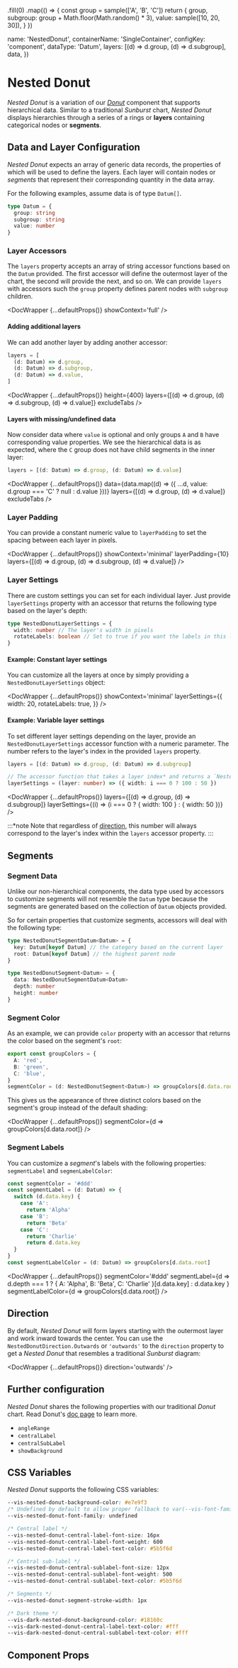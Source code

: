 
  .fill(0)
  .map(() => {
    const group = sample(['A', 'B', 'C'])
    return {
      group,
      subgroup: group + Math.floor(Math.random() * 3),
      value: sample([10, 20, 30]),
    }
  })


  name: 'NestedDonut',
  containerName: 'SingleContainer',
  configKey: 'component',
  dataType: 'Datum',
  layers: [(d) => d.group, (d) => d.subgroup],
  data,
})

# Nested Donut

_Nested Donut_ is a variation of our [_Donut_](./donut) component that supports hierarchical data. Similar to a traditional _Sunburst_
chart, _Nested Donut_ displays hierarchies through a series of a rings or **layers** containing categorical nodes or **segments**.

## Data and Layer Configuration

_Nested Donut_ expects an array of generic data records, the properties of which will be used to define the layers. Each layer
will contain nodes or _segments_ that represent their corresponding quantity in the data array.

For the following examples, assume data is of type `Datum[]`.

```ts
type Datum = {
  group: string
  subgroup: string
  value: number
}
```

### Layer Accessors

The `layers` property accepts an array of string accessor functions based on the `Datum` provided.
The first accessor will define the outermost layer of the chart, the second will provide the next, and so on.
We can provide `layers` with accessors such the `group` property defines parent nodes with `subgroup` children.

<DocWrapper {...defaultProps()} showContext='full' />

#### Adding additional layers

We can add another layer by adding another accessor:

```ts
layers = [
  (d: Datum) => d.group,
  (d: Datum) => d.subgroup,
  (d: Datum) => d.value,
]
```

<DocWrapper
  {...defaultProps()}
  height={400}
  layers={[(d) => d.group, (d) => d.subgroup, (d) => d.value]}
  excludeTabs
/>

#### Layers with missing/undefined data

Now consider data where `value` is optional and only groups `A` and `B` have corresponding value properties.
We see the hierarchical data is as expected, where the `C` group does not have child segments in the inner layer:

```ts
layers = [(d: Datum) => d.group, (d: Datum) => d.value]
```

<DocWrapper
  {...defaultProps()}
  data={data.map((d) => ({ ...d, value: d.group === 'C' ? null : d.value }))}
  layers={[(d) => d.group, (d) => d.value]}
  excludeTabs
/>

### Layer Padding

You can provide a constant numeric value to `layerPadding` to set the spacing between each layer in pixels.

<DocWrapper
  {...defaultProps()}
  showContext='minimal'
  layerPadding={10}
  layers={[(d) => d.group, (d) => d.subgroup, (d) => d.value]}
/>

### Layer Settings

There are custom settings you can set for each individual layer. Just provide `layerSettings` property
with an accessor that returns the following type based on the layer's depth:

```typescript
type NestedDonutLayerSettings = {
  width: number // The layer's width in pixels
  rotateLabels: boolean // Set to true if you want the labels in this layer to be rotated with respect to its radial position
}
```

#### Example: Constant layer settings

You can customize all the layers at once by simply providing a `NestedDonutLayerSettings` object:

<DocWrapper
  {...defaultProps()}
  showContext='minimal'
  layerSettings={{
    width: 20,
    rotateLabels: true,
  }}
/>

#### Example: Variable layer settings

To set different layer settings depending on the layer, provide an `NestedDonutLayerSettings` accessor function with a numeric parameter.
The number refers to the layer's index in the provided `layers` property.

```ts
layers = [(d: Datum) => d.group, (d: Datum) => d.subgroup]

// The accessor function that takes a layer index* and returns a `NestedDonutLayerSettings` object:
layerSettings = (layer: number) => ({ width: i === 0 ? 100 : 50 })
```

<DocWrapper
  {...defaultProps()}
  layers={[(d) => d.group, (d) => d.subgroup]}
  layerSettings={(i) => (i === 0 ? { width: 100 } : { width: 50 })}
/>

:::\*note
Note that regardless of [direction](#Direction), this number will always correspond to the layer's index within the `layers` accessor property.
:::

## Segments

### Segment Data

Unlike our non-hierarchical components, the data type used by accessors to customize segments will not resemble the `Datum` type because the segments
are generated based on the collection of `Datum` objects provided.

So for certain properties that customize segments, accessors will deal with the following type:

```ts
type NestedDonutSegmentDatum<Datum> = {
  key: Datum[keyof Datum] // the category based on the current layer
  root: Datum[keyof Datum] // the highest parent node
}

type NestedDonutSegment<Datum> = {
  data: NestedDonutSegmentDatum<Datum>
  depth: number
  height: number
}
```

### Segment Color

As an example, we can provide `color` property with an accessor that returns the color based on the segment's `root`:

```ts
export const groupColors = {
  A: 'red',
  B: 'green',
  C: 'blue',
}
segmentColor = (d: NestedDonutSegment<Datum>) => groupColors[d.data.root]
```

This gives us the appearance of three distinct colors based on the segment's group instead of the default shading:

<DocWrapper
  {...defaultProps()}
  segmentColor={d => groupColors[d.data.root]}
/>

### Segment Labels

You can customize a _segment_'s labels with the following properties: `segmentLabel` and `segmenLabelColor`:

```ts
const segmentColor = '#ddd'
const segmentLabel = (d: Datum) => {
  switch (d.data.key) {
    case 'A':
      return 'Alpha'
    case 'B':
      return 'Beta'
    case 'C':
      return 'Charlie'
      return d.data.key
  }
}
const segmentLabelColor = (d: Datum) => groupColors[d.data.root]
```

<DocWrapper
  {...defaultProps()}
  segmentColor='#ddd'
  segmentLabel={d =>
    d.depth === 1
      ? { A: 'Alpha', B: 'Beta', C: 'Charlie' }[d.data.key]
      : d.data.key
  }
  segmentLabelColor={d => groupColors[d.data.root]}
/>

## Direction

By default, _Nested Donut_ will form layers starting with the outermost layer and work inward towards the center. You can use the `NestedDonutDirection.Outwards` or
`'outwards'` to the `direction` property to get a _Nested Donut_ that resembles a traditional _Sunburst_ diagram:

<DocWrapper {...defaultProps()} direction='outwards' />

## Further configuration

_Nested Donut_ shares the following properties with our traditional _Donut_ chart.
Read Donut's [doc page](./donut) to learn more.

- `angleRange`
- `centralLabel`
- `centralSubLabel`
- `showBackground`

## CSS Variables

_Nested Donut_ supports the following CSS variables:

```css
--vis-nested-donut-background-color: #e7e9f3
/* Undefined by default to allow proper fallback to var(--vis-font-family) */
--vis-nested-donut-font-family: undefined

/* Central label */
--vis-nested-donut-central-label-font-size: 16px
--vis-nested-donut-central-label-font-weight: 600
--vis-nested-donut-central-label-text-color: #5b5f6d

/* Central sub-label */
--vis-nested-donut-central-sublabel-font-size: 12px
--vis-nested-donut-central-sublabel-font-weight: 500
--vis-nested-donut-central-sublabel-text-color: #5b5f6d

/* Segments */
--vis-nested-donut-segment-stroke-width: 1px

/* Dark theme */
--vis-dark-nested-donut-background-color: #18160c
--vis-dark-nested-donut-central-label-text-color: #fff
--vis-dark-nested-donut-central-sublabel-text-color: #fff
```

## Component Props

<PropTable name='VisNestedDonut' />
